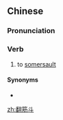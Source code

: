 ==Chinese==
{{zh-forms|type=12}}

===Pronunciation===
{{zh-pron
|m=fānjīndǒu
|cat=v
}}

===Verb===
{{zh-verb}}

# to [[somersault]]

====Synonyms====
* {{zh-l|翻跟頭}}

[[zh:翻筋斗]]